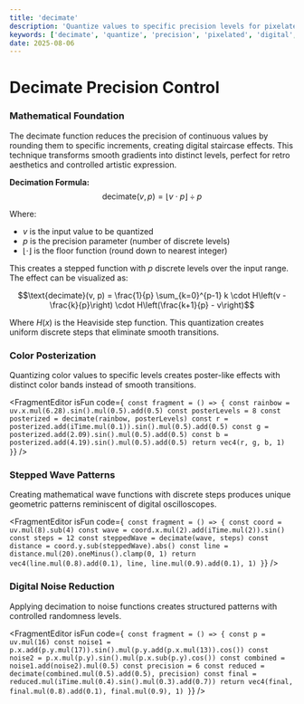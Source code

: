 ```yaml
---
title: 'decimate'
description: 'Quantize values to specific precision levels for pixelated and digital effects'
keywords: ['decimate', 'quantize', 'precision', 'pixelated', 'digital', 'reduce', 'posterize']
date: 2025-08-06
---
```



# Decimate Precision Control

### Mathematical Foundation

The decimate function reduces the precision of continuous values by rounding them to specific increments, creating digital staircase effects. This technique transforms smooth gradients into distinct levels, perfect for retro aesthetics and controlled artistic expression.

**Decimation Formula:**
$$\text{decimate}(v, p) = \left\lfloor v \cdot p \right\rfloor \div p$$

Where:

- $v$ is the input value to be quantized
- $p$ is the precision parameter (number of discrete levels)
- $\lfloor \cdot \rfloor$ is the floor function (round down to nearest integer)

This creates a stepped function with $p$ discrete levels over the input range. The effect can be visualized as:

$$\text{decimate}(v, p) = \frac{1}{p} \sum_{k=0}^{p-1} k \cdot H\left(v - \frac{k}{p}\right) \cdot H\left(\frac{k+1}{p} - v\right)$$

Where $H(x)$ is the Heaviside step function. This quantization creates uniform discrete steps that eliminate smooth transitions.

### Color Posterization

Quantizing color values to specific levels creates poster-like effects with distinct color bands instead of smooth transitions.

<FragmentEditor
        isFun
        code={`
const fragment = () => {
        const rainbow = uv.x.mul(6.28).sin().mul(0.5).add(0.5)
        const posterLevels = 8
        const posterized = decimate(rainbow, posterLevels)
        const r = posterized.add(iTime.mul(0.1)).sin().mul(0.5).add(0.5)
        const g = posterized.add(2.09).sin().mul(0.5).add(0.5)
        const b = posterized.add(4.19).sin().mul(0.5).add(0.5)
        return vec4(r, g, b, 1)
}`}
/>

### Stepped Wave Patterns

Creating mathematical wave functions with discrete steps produces unique geometric patterns reminiscent of digital oscilloscopes.

<FragmentEditor
        isFun
        code={`
const fragment = () => {
        const coord = uv.mul(8).sub(4)
        const wave = coord.x.mul(2).add(iTime.mul(2)).sin()
        const steps = 12
        const steppedWave = decimate(wave, steps)
        const distance = coord.y.sub(steppedWave).abs()
        const line = distance.mul(20).oneMinus().clamp(0, 1)
        return vec4(line.mul(0.8).add(0.1), line, line.mul(0.9).add(0.1), 1)
}`}
/>

### Digital Noise Reduction

Applying decimation to noise functions creates structured patterns with controlled randomness levels.

<FragmentEditor
        isFun
        code={`
const fragment = () => {
        const p = uv.mul(16)
        const noise1 = p.x.add(p.y.mul(17)).sin().mul(p.y.add(p.x.mul(13)).cos())
        const noise2 = p.x.mul(p.y).sin().mul(p.x.sub(p.y).cos())
        const combined = noise1.add(noise2).mul(0.5)
        const precision = 6
        const reduced = decimate(combined.mul(0.5).add(0.5), precision)
        const final = reduced.mul(iTime.mul(0.4).sin().mul(0.3).add(0.7))
        return vec4(final, final.mul(0.8).add(0.1), final.mul(0.9), 1)
}`}
/>
